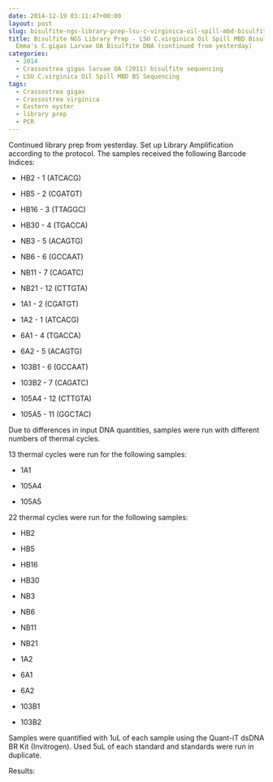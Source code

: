 ```yaml
---
date: 2014-12-19 03:11:47+00:00
layout: post
slug: bisulfite-ngs-library-prep-lsu-c-virginica-oil-spill-mbd-bisulfite-dna-and-emmas-c-gigas-larvae-oa-bisulfite-dna-continued-from-yesterday
title: Bisulfite NGS Library Prep - LSU C.virginica Oil Spill MBD Bisulfite DNA and
  Emma's C.gigas Larvae OA Bisulfite DNA (continued from yesterday)
categories:
  - 2014
  - Crassostrea gigas larvae OA (2011) bisulfite sequencing
  - LSU C.virginica Oil Spill MBD BS Sequencing
tags:
  - Crassostrea gigas
  - Crassostrea virginica
  - Eastern oyster
  - library prep
  - PCR
---
```


Continued library prep from yesterday. Set up Library Amplification according to the protocol. The samples received the following Barcode Indices:



	
  * HB2 - 1 (ATCACG)

	
  * HB5 - 2 (CGATGT)

	
  * HB16 - 3 (TTAGGC)

	
  * HB30 - 4 (TGACCA)

	
  * NB3 - 5 (ACAGTG)

	
  * NB6 - 6 (GCCAAT)

	
  * NB11 - 7 (CAGATC)

	
  * NB21 - 12 (CTTGTA)

	
  * 1A1 - 2 (CGATGT)

	
  * 1A2 - 1 (ATCACG)

	
  * 6A1 - 4 (TGACCA)

	
  * 6A2 - 5 (ACAGTG)

	
  * 103B1 - 6 (GCCAAT)

	
  * 103B2 - 7 (CAGATC)

	
  * 105A4 - 12 (CTTGTA)

	
  * 105A5 - 11 (GGCTAC)


Due to differences in input DNA quantities, samples were run with different numbers of thermal cycles.

13 thermal cycles were run for the following samples:

	
  * 1A1

	
  * 105A4

	
  * 105A5


22 thermal cycles were run for the following samples:

	
  * HB2

	
  * HB5

	
  * HB16

	
  * HB30

	
  * NB3

	
  * NB6

	
  * NB11

	
  * NB21

	
  * 1A2

	
  * 6A1

	
  * 6A2

	
  * 103B1

	
  * 103B2


Samples were quantified with 1uL of each sample using the Quant-iT dsDNA BR Kit (Invitrogen). Used 5uL of each standard and standards were run in duplicate.

Results:
